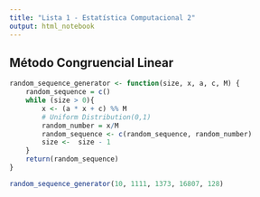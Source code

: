 ```yaml
---
title: "Lista 1 - Estatística Computacional 2"
output: html_notebook
---
```


## Método Congruencial Linear

```r
random_sequence_generator <- function(size, x, a, c, M) {
    random_sequence = c()
    while (size > 0){
        x <- (a * x + c) %% M
        # Uniform Distribution(0,1)
        random_number = x/M
        random_sequence <- c(random_sequence, random_number)
        size <-  size - 1
    }
    return(random_sequence)
}

random_sequence_generator(10, 1111, 1373, 16807, 128)
```

